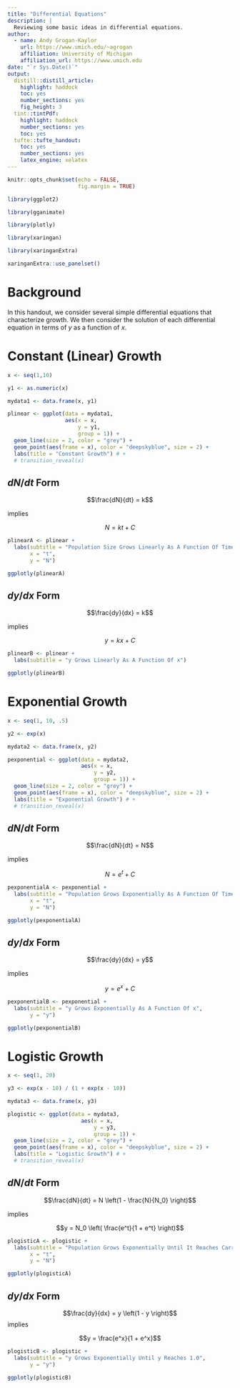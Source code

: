 ```yaml
---
title: "Differential Equations"
description: |
  Reviewing some basic ideas in differential equations.
author:
  - name: Andy Grogan-Kaylor 
    url: https://www.umich.edu/~agrogan
    affiliation: University of Michigan
    affiliation_url: https://www.umich.edu
date: "`r Sys.Date()`"
output:
  distill::distill_article:
    highlight: haddock
    toc: yes
    number_sections: yes
    fig_height: 3
  tint::tintPdf:
    highlight: haddock
    number_sections: yes
    toc: yes
  tufte::tufte_handout:
    toc: yes
    number_sections: yes
    latex_engine: xelatex
---
```


```r

knitr::opts_chunk$set(echo = FALSE,
                      fig.margin = TRUE)

library(ggplot2)

library(gganimate)

library(plotly)

library(xaringan)

library(xaringanExtra)

xaringanExtra::use_panelset()


```


# Background

In this handout, we consider several simple differential equations that characterize growth. We then consider the solution of each differential equation in terms of $y$ as a function of $x$.

# Constant (Linear) Growth

```r

x <- seq(1,10)

y1 <- as.numeric(x)

mydata1 <- data.frame(x, y1)

plinear <- ggplot(data = mydata1,
                  aes(x = x,
                      y = y1,
                      group = 1)) +
  geom_line(size = 2, color = "grey") +
  geom_point(aes(frame = x), color = "deepskyblue", size = 2) +
  labs(title = "Constant Growth") # +
  # transition_reveal(x)

```

::::: {.panelset}

::: {.panel}

## $dN/dt$ Form {.panel-name}

$$\frac{dN}{dt} = k$$ 

implies 

$$N = kt + C$$

```r

plinearA <- plinear + 
  labs(subtitle = "Population Size Grows Linearly As A Function Of Time",
       x = "t", 
       y = "N")

ggplotly(plinearA)

```

:::

::: {.panel}

## $dy/dx$ Form {.panel-name}

$$\frac{dy}{dx} = k$$ 

implies 

$$y = kx + C$$

```r

plinearB <- plinear + 
  labs(subtitle = "y Grows Linearly As A Function Of x")

ggplotly(plinearB)

```

:::

:::::

# Exponential Growth

```r

x <- seq(1, 10, .5)

y2 <- exp(x)

mydata2 <- data.frame(x, y2)

pexponential <- ggplot(data = mydata2,
                       aes(x = x,
                           y = y2,
                           group = 1)) +
  geom_line(size = 2, color = "grey") +
  geom_point(aes(frame = x), color = "deepskyblue", size = 2) +
  labs(title = "Exponential Growth") # +
  # transition_reveal(x)


```

::::: {.panelset}

::: {.panel}

## $dN/dt$ Form {.panel-name}

$$\frac{dN}{dt} = N$$

implies

$$N = e^t + C$$

```r

pexponentialA <- pexponential + 
  labs(subtitle = "Population Grows Exponentially As A Function Of Time",
       x = "t", 
       y = "N")

ggplotly(pexponentialA)

```

:::

::: {.panel}

## $dy/dx$ Form {.panel-name}

$$\frac{dy}{dx} = y$$

implies

$$y = e^x + C$$

```r

pexponentialB <- pexponential + 
  labs(subtitle = "y Grows Exponentially As A Function Of x",
       y = "y")

ggplotly(pexponentialB)

```

:::

:::::

# Logistic Growth

```r

x <- seq(1, 20)

y3 <- exp(x - 10) / (1 + exp(x - 10))

mydata3 <- data.frame(x, y3)

plogistic <- ggplot(data = mydata3,
                       aes(x = x,
                           y = y3,
                           group = 1)) +
  geom_line(size = 2, color = "grey") +
  geom_point(aes(frame = x), color = "deepskyblue", size = 2) +
  labs(title = "Logistic Growth") # +
  # transition_reveal(x)


```


::::: {.panelset}

::: {.panel}

## $dN/dt$ Form {.panel-name}

$$\frac{dN}{dt} = N \left(1 - \frac{N}{N_0} \right)$$

implies

$$y = N_0 \left( \frac{e^t}{1 + e^t} \right)$$

```r

plogisticA <- plogistic + 
  labs(subtitle = "Population Grows Exponentially Until It Reaches Carrying Capacity",
       x = "t", 
       y = "N")

ggplotly(plogisticA)

```

:::

::: {.panel}

## $dy/dx$ Form {.panel-name}

$$\frac{dy}{dx} = y \left(1 - y \right)$$
implies

$$y = \frac{e^x}{1 + e^x}$$

```r

plogisticB <- plogistic + 
  labs(subtitle = "y Grows Exponentially Until y Reaches 1.0",
       y = "y")

ggplotly(plogisticB)

```

:::

:::::


